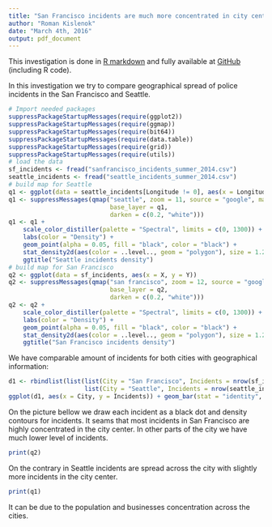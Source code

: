 ```yaml
---
title: "San Francisco incidents are much more concentrated in city center"
author: "Roman Kislenok"
date: "March 4th, 2016"
output: pdf_document
---
```


This investigation is done in [R markdown](http://rmarkdown.rstudio.com/) and fully available at [GitHub](https://github.com/kislenok-roman/datasci_course_materials/tree/master/assignment6) (including R code).

In this investigation we try to compare geographical spread of police incidents in the San Francisco and Seattle.

```r
# Import needed packages
suppressPackageStartupMessages(require(ggplot2))
suppressPackageStartupMessages(require(ggmap))
suppressPackageStartupMessages(require(bit64))
suppressPackageStartupMessages(require(data.table))
suppressPackageStartupMessages(require(grid))
suppressPackageStartupMessages(require(utils))
# load the data
sf_incidents <- fread("sanfrancisco_incidents_summer_2014.csv")
seattle_incidents <- fread("seattle_incidents_summer_2014.csv")
# build map for Seattle
q1 <- ggplot(data = seattle_incidents[Longitude != 0], aes(x = Longitude, y = Latitude))
q1 <- suppressMessages(qmap("seattle", zoom = 11, source = "google", maptype = "roadmap", color = "bw",
                            base_layer = q1,
                            darken = c(0.2, "white")))
q1 <- q1 +
    scale_color_distiller(palette = "Spectral", limits = c(0, 1300)) +
    labs(color = "Density") +
    geom_point(alpha = 0.05, fill = "black", color = "black") +
    stat_density2d(aes(color = ..level.., geom = "polygon"), size = 1.2, show.legend = FALSE) +
    ggtitle("Seattle incidents density")
# build map for San Francisco
q2 <- ggplot(data = sf_incidents, aes(x = X, y = Y))
q2 <- suppressMessages(qmap("san francisco", zoom = 12, source = "google", maptype = "roadmap", color = "bw",
                            base_layer = q2, 
                            darken = c(0.2, "white")))
q2 <- q2 +
    scale_color_distiller(palette = "Spectral", limits = c(0, 1300)) +
    labs(color = "Density") +
    geom_point(alpha = 0.05, fill = "black", color = "black") +
    stat_density2d(aes(color = ..level.., geom = "polygon"), size = 1.2) +
    ggtitle("San Francisco incidents density")
```

We have comparable amount of incidents for both cities with geographical information:

```r
d1 <- rbindlist(list(list(City = "San Francisco", Incidents = nrow(sf_incidents[!is.na(X) & X != 0])), 
                     list(City = "Seattle", Incidents = nrow(seattle_incidents[!is.na(Longitude) & Longitude != 0]))))
ggplot(d1, aes(x = City, y = Incidents)) + geom_bar(stat = "identity", fill = "white", color = "black") + theme_bw() + geom_text(aes(label = Incidents), vjust = -0.4) + labs(x = "")
```

On the picture bellow we draw each incident as a black dot and density contours for incidents. It seams that most incidents in San Francisco are highly concentrated in the city center. In other parts of the city we have much lower level of incidents.

```r
print(q2)
```
On the contrary in Seattle incidents are spread across the city with slightly more incidents in the city center.
```r
print(q1)
```

It can be due to the population and businesses concentration across the cities.



